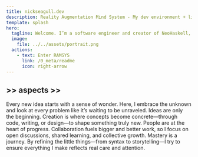 ```yaml
---
title: nickseagull.dev
description: Reality Augmentation Mind System - My dev environment + living knowledge base
template: splash
hero:
  tagline: Welcome. I’m a software engineer and creator of NeoHaskell, a programming language designed to explore new frontiers in expressiveness, type safety, and system design. This site is where I think out loud; a hybrid space of writing, code, and digital tools I use every day. You’ll find notes, blog posts, infrastructure, and experiments all woven together into one cohesive environment. Whether you're here for the tech, the ideas, or the craft behind it all — you're in the right place.
  image:
    file: ../../assets/portrait.png
  actions:
    - text: Enter RAMSYS
      link: /0_meta/readme
      icon: right-arrow
---
```



## >> aspects >>

<CardGrid>
	<Card title="// curiosity.">
		Every new idea starts with a sense of wonder. Here, I embrace the unknown and look at every problem like it’s waiting to be unraveled.
	</Card>
	<Card title="// creation.">
		Ideas are only the beginning. Creation is where concepts become concrete—through code, writing, or design—to shape something truly new.
	</Card>
	<Card title="// community.">
		People are at the heart of progress. Collaboration fuels bigger and better work, so I focus on open discussions, shared learning, and collective growth.
	</Card>
	<Card title="// craft.">
		Mastery is a journey. By refining the little things—from syntax to storytelling—I try to ensure everything I make reflects real care and attention.
	</Card>
</CardGrid>
